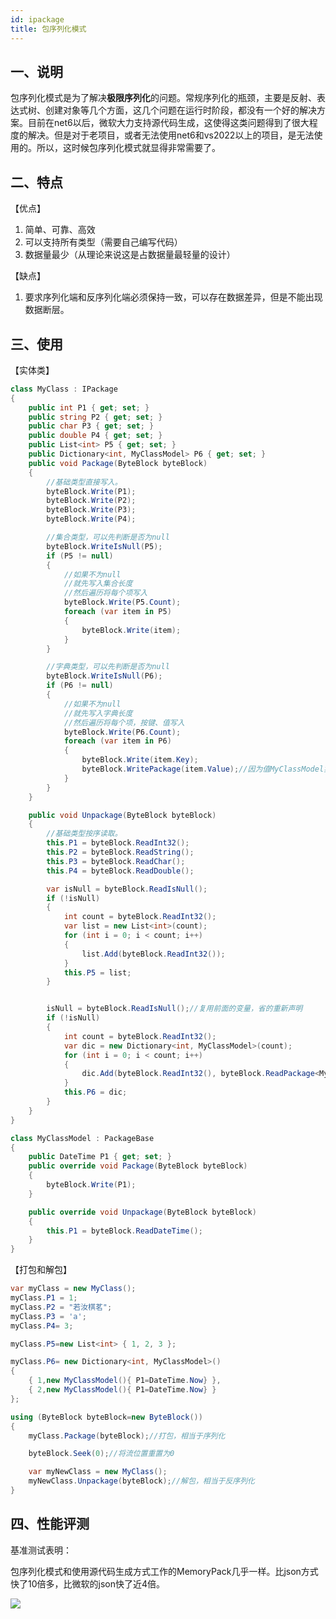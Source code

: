 ```yaml
---
id: ipackage
title: 包序列化模式
---
```


## 一、说明
包序列化模式是为了解决**极限序列化**的问题。常规序列化的瓶颈，主要是反射、表达式树、创建对象等几个方面，这几个问题在运行时阶段，都没有一个好的解决方案。目前在net6以后，微软大力支持源代码生成，这使得这类问题得到了很大程度的解决。但是对于老项目，或者无法使用net6和vs2022以上的项目，是无法使用的。所以，这时候包序列化模式就显得非常需要了。

## 二、特点
【优点】

1. 简单、可靠、高效
2. 可以支持所有类型（需要自己编写代码）
3. 数据量最少（从理论来说这是占数据量最轻量的设计）

【缺点】

1. 要求序列化端和反序列化端必须保持一致，可以存在数据差异，但是不能出现数据断层。

## 三、使用
【实体类】
```csharp
class MyClass : IPackage
{
    public int P1 { get; set; }
    public string P2 { get; set; }
    public char P3 { get; set; }
    public double P4 { get; set; }
    public List<int> P5 { get; set; }
    public Dictionary<int, MyClassModel> P6 { get; set; }
    public void Package(ByteBlock byteBlock)
    {
        //基础类型直接写入。
        byteBlock.Write(P1);
        byteBlock.Write(P2);
        byteBlock.Write(P3);
        byteBlock.Write(P4);

        //集合类型，可以先判断是否为null
        byteBlock.WriteIsNull(P5);
        if (P5 != null)
        {
            //如果不为null
            //就先写入集合长度
            //然后遍历将每个项写入
            byteBlock.Write(P5.Count);
            foreach (var item in P5)
            {
                byteBlock.Write(item);
            }
        }

        //字典类型，可以先判断是否为null
        byteBlock.WriteIsNull(P6);
        if (P6 != null)
        {
            //如果不为null
            //就先写入字典长度
            //然后遍历将每个项，按键、值写入
            byteBlock.Write(P6.Count);
            foreach (var item in P6)
            {
                byteBlock.Write(item.Key);
                byteBlock.WritePackage(item.Value);//因为值MyClassModel实现了IPackage，所以可以直接写入
            }
        }
    }

    public void Unpackage(ByteBlock byteBlock)
    {
        //基础类型按序读取。
        this.P1 = byteBlock.ReadInt32();
        this.P2 = byteBlock.ReadString();
        this.P3 = byteBlock.ReadChar();
        this.P4 = byteBlock.ReadDouble();

        var isNull = byteBlock.ReadIsNull();
        if (!isNull)
        {
            int count = byteBlock.ReadInt32();
            var list = new List<int>(count);
            for (int i = 0; i < count; i++)
            {
                list.Add(byteBlock.ReadInt32());
            }
            this.P5 = list;
        }


        isNull = byteBlock.ReadIsNull();//复用前面的变量，省的重新声明
        if (!isNull)
        {
            int count = byteBlock.ReadInt32();
            var dic = new Dictionary<int, MyClassModel>(count);
            for (int i = 0; i < count; i++)
            {
                dic.Add(byteBlock.ReadInt32(), byteBlock.ReadPackage<MyClassModel>());
            }
            this.P6 = dic;
        }
    }
}

class MyClassModel : PackageBase
{
    public DateTime P1 { get; set; }
    public override void Package(ByteBlock byteBlock)
    {
        byteBlock.Write(P1);
    }

    public override void Unpackage(ByteBlock byteBlock)
    {
        this.P1 = byteBlock.ReadDateTime();
    }
}
```
【打包和解包】
```csharp
var myClass = new MyClass();
myClass.P1 = 1;
myClass.P2 = "若汝棋茗";
myClass.P3 = 'a';
myClass.P4= 3;

myClass.P5=new List<int> { 1, 2, 3 };

myClass.P6= new Dictionary<int, MyClassModel>() 
{
    { 1,new MyClassModel(){ P1=DateTime.Now} },
    { 2,new MyClassModel(){ P1=DateTime.Now} }
};

using (ByteBlock byteBlock=new ByteBlock())
{
    myClass.Package(byteBlock);//打包，相当于序列化

    byteBlock.Seek(0);//将流位置重置为0

    var myNewClass = new MyClass();
    myNewClass.Unpackage(byteBlock);//解包，相当于反序列化
}
```

## 四、性能评测

基准测试表明：

包序列化模式和使用源代码生成方式工作的MemoryPack几乎一样。比json方式快了10倍多，比微软的json快了近4倍。

![](@site/static/img/docs/ipackage-1.png)
